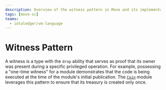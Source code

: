 ```yaml
---
description: Overview of the witness pattern in Move and its implementation.
tags: [move-sc]
teams:
  - iotaledger/vm-language
---
```


# Witness Pattern

A witness is a type with the `drop` ability that serves as proof that its owner was present during a specific privileged operation.
For example, possessing a "one-time witness" for a module demonstrates that the code is being executed at the time of the module's initial publication.
The [`Coin`](../../../../references/framework/iota-framework/coin.mdx) module leverages this pattern to ensure that its treasury is created only once.

```move file=<rootDir>/docs/examples/move/move-overview/patterns/witness.move
```

<Quiz questions={questions} />